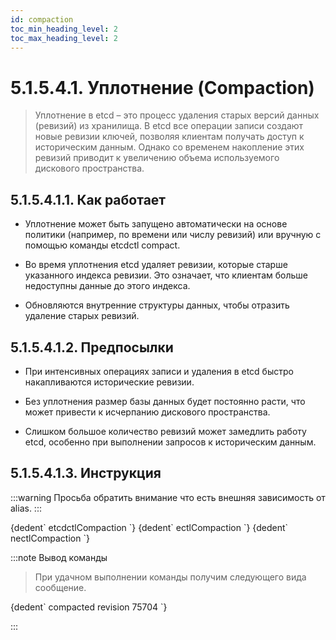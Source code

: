 ```yaml
---
id: compaction
toc_min_heading_level: 2
toc_max_heading_level: 2
---
```



# 5.1.5.4.1. Уплотнение (Compaction)

> Уплотнение в etcd – это процесс удаления старых версий данных (ревизий) из хранилища. В etcd все операции записи создают новые ревизии ключей, позволяя клиентам получать доступ к историческим данным. Однако со временем накопление этих ревизий приводит к увеличению объема используемого дискового пространства.

## 5.1.5.4.1.1. Как работает

- Уплотнение может быть запущено автоматически на основе политики (например, по времени или числу ревизий) или вручную с помощью команды etcdctl compact.

- Во время уплотнения etcd удаляет ревизии, которые старше указанного индекса ревизии. Это означает, что клиентам больше недоступны данные до этого индекса.

- Обновляются внутренние структуры данных, чтобы отразить удаление старых ревизий.

## 5.1.5.4.1.2. Предпосылки

- При интенсивных операциях записи и удаления в etcd быстро накапливаются исторические ревизии.

- Без уплотнения размер базы данных будет постоянно расти, что может привести к исчерпанию дискового пространства.

- Слишком большое количество ревизий может замедлить работу etcd, особенно при выполнении запросов к историческим данным.

## 5.1.5.4.1.3. Инструкция

:::warning
Просьба обратить внимание что есть внешняя зависимость от alias.
:::

<Tabs groupId="install-type">

  <TabItem value='etcdctl'>
    <CodeBlock language="bash">
      {dedent`
        etcdctlCompaction
      `}
    </CodeBlock>
  </TabItem>

  <TabItem value='ectl'>
    <CodeBlock language="bash">
      {dedent`
        ectlCompaction
      `}
    </CodeBlock>
  </TabItem>

  <TabItem value='nectl'>
    <CodeBlock language="bash">
      {dedent`
        nectlCompaction
      `}
    </CodeBlock>
  </TabItem>

</Tabs>

:::note Вывод команды

> При удачном выполнении команды получим следующего вида сообщение.

<CodeBlock language="bash">
  {dedent`
    compacted revision 75704
  `}
</CodeBlock>

:::
